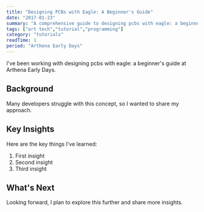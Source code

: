 ```yaml
---
title: "Designing PCBs with Eagle: A Beginner's Guide"
date: "2017-01-23"
summary: "A comprehensive guide to designing pcbs with eagle: a beginner's guide. Learn the fundamentals and best practices."
tags: ["art tech","tutorial","programming"]
category: "tutorials"
readTime: 1
period: "Arthena Early Days"
---
```


I've been working with designing pcbs with eagle: a beginner's guide at Arthena Early Days.

## Background

Many developers struggle with this concept, so I wanted to share my approach.

## Key Insights

Here are the key things I've learned:

1. First insight
2. Second insight
3. Third insight

## What's Next

Looking forward, I plan to explore this further and share more insights.

